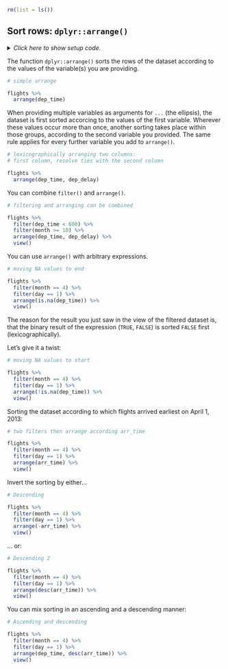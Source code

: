 ```r
rm(list = ls())
```


## Sort rows: `dplyr::arrange()`

<details><summary>*Click here to show setup code.*</summary>
```r
### Sort rows: `dplyr::arrange()`

```
```r
library(tidyverse)
library(nycflights13)

library(conflicted)
conflict_prefer("filter", "dplyr")
```
</details>


The function `dplyr::arrange()` sorts the rows of the dataset according to the values of the variable(s) you are providing.

```r
# simple arrange
```
```r
flights %>%
  arrange(dep_time)
```

When providing multiple variables as arguments for `...` (the ellipsis), the dataset is first sorted accorcing to the values of the first variable.
Wherever these values occur more than once, another sorting takes place within those groups, according to the second variable you provided.
The same rule applies for every further variable you add to `arrange()`.

```r
# lexicographically arranging two columns:
# first column, resolve ties with the second column
```
```r
flights %>%
  arrange(dep_time, dep_delay)
```

You can combine `filter()` and `arrange()`.

```r
# filtering and arranging can be combined
```
```r
flights %>%
  filter(dep_time < 600) %>%
  filter(month >= 10) %>%
  arrange(dep_time, dep_delay) %>%
  view()
```

You can use `arrange()` with arbitrary expressions.

```r
# moving NA values to end
```
```r
flights %>%
  filter(month == 4) %>%
  filter(day == 1) %>%
  arrange(is.na(dep_time)) %>%
  view()
```

The reason for the result you just saw in the view of the filtered dataset is, that the binary result of the expression (`TRUE`, `FALSE`) is sorted `FALSE` first (lexicographically).

Let's give it a twist:

```r
# moving NA values to start
```
```r
flights %>%
  filter(month == 4) %>%
  filter(day == 1) %>%
  arrange(!is.na(dep_time)) %>%
  view()
```

Sorting the dataset according to which flights arrived earliest on April 1, 2013:

```r
# two filters then arrange according arr_time
```
```r
flights %>%
  filter(month == 4) %>%
  filter(day == 1) %>%
  arrange(arr_time) %>%
  view()
```

Invert the sorting by either...

```r
# Descending
```
```r
flights %>%
  filter(month == 4) %>%
  filter(day == 1) %>%
  arrange(-arr_time) %>%
  view()
```

... or:

```r
# Descending 2
```
```r
flights %>%
  filter(month == 4) %>%
  filter(day == 1) %>%
  arrange(desc(arr_time)) %>%
  view()
```

You can mix sorting in an ascending and a descending manner:

```r
# Ascending and descending
```
```r
flights %>%
  filter(month == 4) %>%
  filter(day == 1) %>%
  arrange(dep_time, desc(arr_time)) %>%
  view()
```
